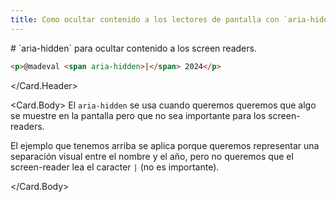 ```yaml
---
title: Como ocultar contenido a los lectores de pantalla con `aria-hidden`
---
```



<Card> 
<Card.Header>

<div>
  # `aria-hidden` para ocultar contenido a los screen readers.

```html
<p>@madeval <span aria-hidden>|</span> 2024</p>
```

</div>

</Card.Header>

<Card.Body>
El `aria-hidden` se usa cuando queremos queremos que algo se muestre en la pantalla pero que no sea importante para los screen-readers.

El ejemplo que tenemos arriba se aplica porque queremos representar una separación visual entre el nombre y el año, pero no queremos que el screen-reader lea el caracter `|` (no es importante).

</Card.Body>
</Card>
